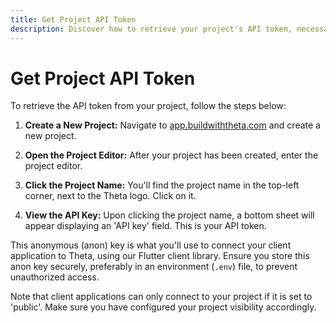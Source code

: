 ```yaml
---
title: Get Project API Token
description: Discover how to retrieve your project's API token, necessary for connecting your client app to Theta, and the importance of secure token handling.
---
```


# Get Project API Token

To retrieve the API token from your project, follow the steps below:

1. **Create a New Project:** Navigate to [app.buildwiththeta.com](https://app.buildwiththeta.com) and create a new project.

2. **Open the Project Editor:** After your project has been created, enter the project editor.

3. **Click the Project Name:** You'll find the project name in the top-left corner, next to the Theta logo. Click on it.

4. **View the API Key:** Upon clicking the project name, a bottom sheet will appear displaying an 'API key' field. This is your API token.

This anonymous (anon) key is what you'll use to connect your client application to Theta, using our Flutter client library. Ensure you store this anon key securely, preferably in an environment (`.env`) file, to prevent unauthorized access.

Note that client applications can only connect to your project if it is set to 'public'. Make sure you have configured your project visibility accordingly.
